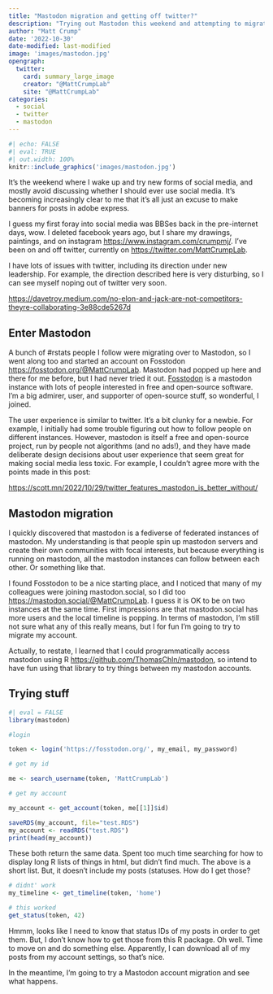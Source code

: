 ```yaml
---
title: "Mastodon migration and getting off twitter?"
description: "Trying out Mastodon this weekend and attempting to migrate between instances using an R package."
author: "Matt Crump"
date: '2022-10-30'
date-modified: last-modified
image: 'images/mastodon.jpg'
opengraph:
  twitter:
    card: summary_large_image
    creator: "@MattCrumpLab"
    site: "@MattCrumpLab"
categories:
  - social
  - twitter
  - mastodon
---
```


```r
#| echo: FALSE
#| eval: TRUE
#| out.width: 100%
knitr::include_graphics('images/mastodon.jpg')
```

It's the weekend where I wake up and try new forms of social media, and mostly avoid discussing whether I should ever use social media. It's becoming increasingly clear to me that it's all just an excuse to make banners for posts in adobe express.

I guess my first foray into social media was BBSes back in the pre-internet days, wow. I deleted facebook years ago, but I share my drawings, paintings, and on instagram <https://www.instagram.com/crumpmj/>. I've been on and off twitter, currently on <https://twitter.com/MattCrumpLab>.

I have lots of issues with twitter, including its direction under new leadership. For example, the direction described here is very disturbing, so I can see myself noping out of twitter very soon.

<https://davetroy.medium.com/no-elon-and-jack-are-not-competitors-theyre-collaborating-3e88cde5267d>

## Enter Mastodon

A bunch of #rstats people I follow were migrating over to Mastodon, so I went along too and started an account on Fosstodon <https://fosstodon.org/@MattCrumpLab>. Mastodon had popped up here and there for me before, but I had never tried it out. [Fosstodon](https://fosstodon.org/about/more) is a mastodon instance with lots of people interested in free and open-source software. I'm a big admirer, user, and supporter of open-source stuff, so wonderful, I joined. 

The user experience is similar to twitter. It's a bit clunky for a newbie. For example, I initially had some trouble figuring out how to follow people on different instances. However, mastodon is itself a free and open-source project, run by people not algorithms (and no ads!), and they have made deliberate design decisions about user experience that seem great for making social media less toxic. For example, I couldn't agree more with the points made in this post:

<https://scott.mn/2022/10/29/twitter_features_mastodon_is_better_without/>

## Mastodon migration

I quickly discovered that mastodon is a fediverse of federated instances of mastodon. My understanding is that people spin up mastodon servers and create their own communities with focal interests, but because everything is running on mastodon, all the mastodon instances can follow between each other. Or something like that.

I found Fosstodon to be a nice starting place, and I noticed that many of my colleagues were joining mastodon.social, so I did too <https://mastodon.social/@MattCrumpLab>. I guess it is OK to be on two instances at the same time. First impressions are that mastodon.social has more users and the local timeline is popping. In terms of mastodon, I'm still not sure what any of this really means, but I for fun I'm going to try to migrate my account. 

Actually, to restate, I learned that I could programmatically access mastodon using R <https://github.com/ThomasChln/mastodon>, so intend to have fun using that library to try things between my mastodon accounts.

## Trying stuff



```r
#| eval = FALSE
library(mastodon)

#login

token <- login('https://fosstodon.org/', my_email, my_password)

# get my id

me <- search_username(token, 'MattCrumpLab')

# get my account

my_account <- get_account(token, me[[1]]$id)

saveRDS(my_account, file="test.RDS")
my_account <- readRDS("test.RDS")
print(head(my_account))
```


These both return the same data. Spent too much time searching for how to display long R lists of things in html, but didn't find much. The above is a short list. But, it doesn't include my posts (statuses. How do I get those?

```r
# didnt' work
my_timeline <- get_timeline(token, 'home')

# this worked
get_status(token, 42)
```

Hmmm, looks like I need to know that status IDs of my posts in order to get them. But, I don't know how to get those from this R package. Oh well. Time to move on and do something else. Apparently, I can download all of my posts from my account settings, so that's nice.

In the meantime, I'm going to try a Mastodon account migration and see what happens.





